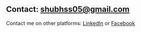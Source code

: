 ## Contact: shubhss05@gmail.com

Contact me on other platforms: [LinkedIn](https:www.linkedin.com) or [Facebook](www.facebook.com)